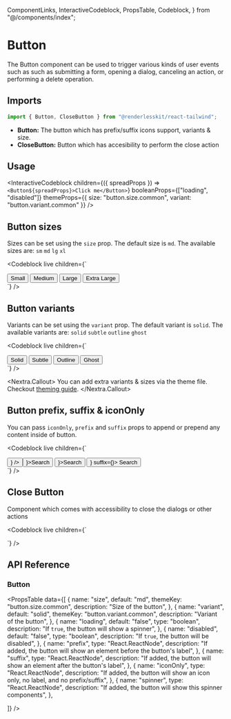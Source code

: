   ComponentLinks,
  InteractiveCodeblock,
  PropsTable,
  Codeblock,
} from "@/components/index";

# Button

The Button component can be used to trigger various kinds of user events such as
such as submitting a form, opening a dialog, canceling an action, or performing
a delete operation.

<ComponentLinks github="button" theme="button" story="primitives-button" />

## Imports

```jsx
import { Button, CloseButton } from "@renderlesskit/react-tailwind";
```

- **Button:** The button which has prefix/suffix icons support, variants & size.
- **CloseButton:** Button which has accesibility to perform the close action

## Usage

<InteractiveCodeblock
  children={({ spreadProps }) => `<Button${spreadProps}>Click me</Button>`}
  booleanProps={["loading", "disabled"]}
  themeProps={{ size: "button.size.common", variant: "button.variant.common" }}
/>

## Button sizes

Sizes can be set using the `size` prop. The default size is `md`. The available
sizes are: `sm` `md` `lg` `xl`

<Codeblock
  live
  children={`
<div className="space-x-2">
  <Button size="sm">Small</Button>
  <Button size="md">Medium</Button>
  <Button size="lg">Large</Button>
  <Button size="xl">Extra Large</Button>
</div>
`}
/>

## Button variants

Variants can be set using the `variant` prop. The default variant is `solid`.
The available variants are: `solid` `subtle` `outline` `ghost`

<Codeblock
  live
  children={`
<div className="space-x-2">
  <Button variant="solid">Solid</Button>
  <Button variant="subtle">Subtle</Button>
  <Button variant="outline">Outline</Button>
  <Button variant="ghost">Ghost</Button>
</div>
`}
/>

<Nextra.Callout>
  You can add extra variants & sizes via the theme file. Checkout [theming
  guide](/docs/theming).
</Nextra.Callout>

## Button prefix, suffix & iconOnly

You can pass `iconOnly`, `prefix` and `suffix` props to append or prepend any
content inside of button.

<Codeblock
  live
  children={`
<div className="space-x-2">
  <Button iconOnly={<SlotIcon />} />
  <Button prefix={<SlotIcon />}>Search</Button>
  <Button suffix={<SlotIcon />}>Search</Button>
  <Button prefix={<SlotIcon />} suffix={<SlotIcon />}>
    Search
  </Button>
</div>
`}
/>

## Close Button

Component which comes with accessibility to close the dialogs or other actions

<Codeblock
  live
  children={`
<div className="space-y-2">
  <div className="space-x-2">
    <CloseButton size="sm" />
    <CloseButton size="md" />
    <CloseButton size="lg" />
    <CloseButton size="xl" />
  </div>
  <div className="space-x-2">
    <CloseButton variant="solid" />
    <CloseButton variant="subtle" />
    <CloseButton variant="outline" />
    <CloseButton variant="ghost" />
  </div>
</div>
`}
/>

## API Reference

### Button

<PropsTable
  data={[
    {
      name: "size",
      default: "md",
      themeKey: "button.size.common",
      description: "Size of the button",
    },
    {
      name: "variant",
      default: "solid",
      themeKey: "button.variant.common",
      description: "Variant of the button",
    },
    {
      name: "loading",
      default: "false",
      type: "boolean",
      description: "If `true`, the button will show a spinner",
    },
    {
      name: "disabled",
      default: "false",
      type: "boolean",
      description: "If `true`, the button will be disabled",
    },
    {
      name: "prefix",
      type: "React.ReactNode",
      description:
        "If added, the button will show an element before the button's label",
    },
    {
      name: "suffix",
      type: "React.ReactNode",
      description:
        "If added, the button will show an element after the button's label",
    },
    {
      name: "iconOnly",
      type: "React.ReactNode",
      description:
        "If added, the button will show an icon only, no label, and no prefix/suffix",
    },
    {
      name: "spinner",
      type: "React.ReactNode",
      description: "If added, the button will show this spinner components",
    },

]} />
